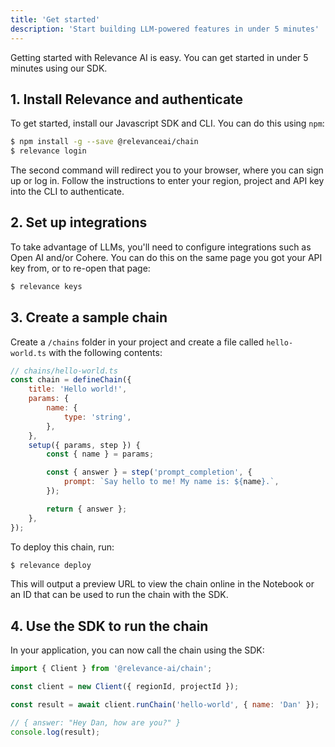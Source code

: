```yaml
---
title: 'Get started'
description: 'Start building LLM-powered features in under 5 minutes'
---
```


Getting started with Relevance AI is easy. You can get started in under 5 minutes using our SDK.

## 1. Install Relevance and authenticate

To get started, install our Javascript SDK and CLI. You can do this using `npm`:

```bash
$ npm install -g --save @relevanceai/chain
$ relevance login
```

The second command will redirect you to your browser, where you can sign up or log in. Follow the instructions to enter your region, project and API key into the CLI to authenticate.

## 2. Set up integrations

To take advantage of LLMs, you'll need to configure integrations such as Open AI and/or Cohere. You can do this on the same page you got your API key from, or to re-open that page:

```bash
$ relevance keys
```

## 3. Create a sample chain

Create a `/chains` folder in your project and create a file called `hello-world.ts` with the following contents:

```js
// chains/hello-world.ts
const chain = defineChain({
    title: 'Hello world!',
    params: {
        name: {
            type: 'string',
        },
    },
    setup({ params, step }) {
        const { name } = params;

        const { answer } = step('prompt_completion', {
            prompt: `Say hello to me! My name is: ${name}.`,
        });

        return { answer };
    },
});
```

To deploy this chain, run:

```bash
$ relevance deploy
```

This will output a preview URL to view the chain online in the Notebook or an ID that can be used to run the chain with the SDK.

## 4. Use the SDK to run the chain

In your application, you can now call the chain using the SDK:

```js
import { Client } from '@relevance-ai/chain';

const client = new Client({ regionId, projectId });

const result = await client.runChain('hello-world', { name: 'Dan' });

// { answer: "Hey Dan, how are you?" }
console.log(result);
```

